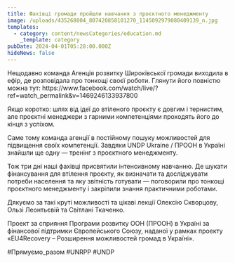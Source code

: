 ```yaml
---
title: Фахівці громади пройшли навчання з проєктного менеджменту
image: /uploads/435268004_807420858101270_1145092979080409139_n.jpg
templates:
  - category: content/newsCategories/education.md
    _template: category
pubDate: 2024-04-01T05:28:00.000Z
hideNews: false
---
```


Нещодавно команда Агенція розвитку Широківської громади виходила в ефір, де розповідала про тонкощі своєї роботи. Глянути його повністю можна тут: https\://www\.facebook.com/watch/live/?ref=watch\_permalink\&v=1469246133937800

Якщо коротко: шлях від ідеї до втіленого проєкту є довгим і тернистим, але проєктні менеджери з гарними компетенціями проходять його до кінця з успіхом.

Саме тому команда агенції в постійному пошуку можливостей для підвищення своїх компетенції. Завдяки UNDP Ukraine / ПРООН в Україні знайшли ще одну — тренінг з проєктного менеджменту.

Тож три дні наші фахівці присвятили інтенсивному навчанню. Де шукати фінансування для втілення проєкту, як визначати та досліджувати потреби населення та яку звітність готувати — поговорили про тонкощі проєктного менеджменту і закріпили знання практичними роботами. 

Дякуємо за такі круті можливості та цікаві лекції Олексію Скворцову, Ользі Леонтьєвій та Світлані Ткаченко.

Проект за сприяння Програми розвитку ООН (ПРООН) в Україні за фінансової підтримки Європейського Союзу, наданої у рамках проекту «EU4Recovery – Розширення можливостей громад в Україні».

\#Прямуємо\_разом #UNRPP #UNDP
